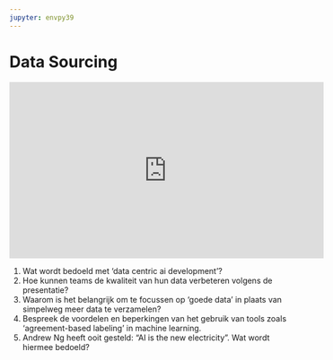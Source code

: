 ```yaml
---
jupyter: envpy39
---
```


# Data Sourcing

::: {.ratio .ratio-16x9 .my-5}
<iframe width="560" height="315" src="https://www.youtube.com/embed/avoijDORAlc?si=T8oHWWaPyU2_IHim" title="YouTube video player" frameborder="0" allow="accelerometer; autoplay; clipboard-write; encrypted-media; gyroscope; picture-in-picture; web-share" allowfullscreen>

</iframe>
:::

1.  Wat wordt bedoeld met 'data centric ai development'?
2.  Hoe kunnen teams de kwaliteit van hun data verbeteren volgens de presentatie?
3.  Waarom is het belangrijk om te focussen op 'goede data' in plaats van simpelweg meer data te verzamelen?
4.  Bespreek de voordelen en beperkingen van het gebruik van tools zoals 'agreement-based labeling' in machine learning.
5.  Andrew Ng heeft ooit gesteld: "AI is the new electricity". Wat wordt hiermee bedoeld?
